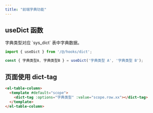```yaml
---
title: "前端字典功能"
---
```


## useDict 函数

<Note>
字典类型对应 `sys_dict` 表中字典数据。
</Note>

```typescript
import { useDict } from '/@/hooks/dict';

const { 字典类型A, 字典类型B } = useDict('字典类型 A', '字典类型 B');
```

## 页面使用 dict-tag

```html
<el-table-column>
  <template #default="scope">
    <dict-tag :options="字典类型" :value="scope.row.xx"></dict-tag>
  </template>
</el-table-column>
```
